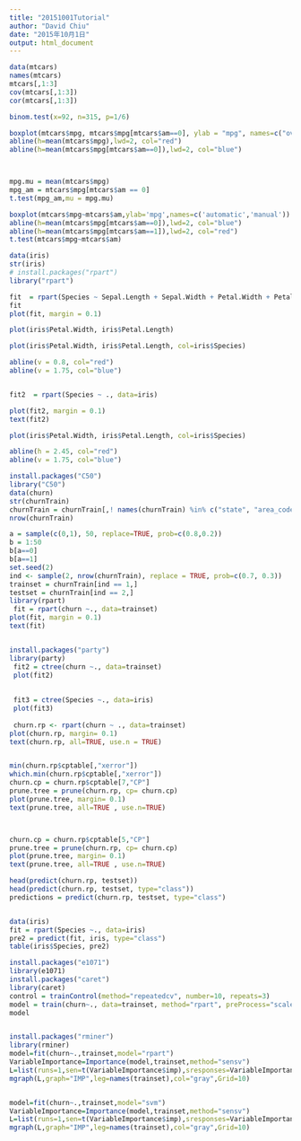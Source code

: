 ```yaml
---
title: "20151001Tutorial"
author: "David Chiu"
date: "2015年10月1日"
output: html_document
---
```


```r
data(mtcars)
names(mtcars)
mtcars[,1:3]
cov(mtcars[,1:3])
cor(mtcars[,1:3])

```
```r
binom.test(x=92, n=315, p=1/6)

boxplot(mtcars$mpg, mtcars$mpg[mtcars$am==0], ylab = "mpg", names=c("overall","automobile"))
abline(h=mean(mtcars$mpg),lwd=2, col="red")
abline(h=mean(mtcars$mpg[mtcars$am==0]),lwd=2, col="blue")



mpg.mu = mean(mtcars$mpg)
mpg_am = mtcars$mpg[mtcars$am == 0]
t.test(mpg_am,mu = mpg.mu)

boxplot(mtcars$mpg~mtcars$am,ylab='mpg',names=c('automatic','manual'))
abline(h=mean(mtcars$mpg[mtcars$am==0]),lwd=2, col="blue")
abline(h=mean(mtcars$mpg[mtcars$am==1]),lwd=2, col="red")
t.test(mtcars$mpg~mtcars$am)

```

```r
data(iris)
str(iris)
# install.packages("rpart")
library("rpart")

fit  = rpart(Species ~ Sepal.Length + Sepal.Width + Petal.Width + Petal.Length, data=iris)
fit
plot(fit, margin = 0.1)

plot(iris$Petal.Width, iris$Petal.Length)

plot(iris$Petal.Width, iris$Petal.Length, col=iris$Species)

abline(v = 0.8, col="red")
abline(v = 1.75, col="blue")


fit2  = rpart(Species ~ ., data=iris)

plot(fit2, margin = 0.1)
text(fit2)

plot(iris$Petal.Width, iris$Petal.Length, col=iris$Species)

abline(h = 2.45, col="red")
abline(v = 1.75, col="blue")

```


```r

install.packages("C50")
library("C50")
data(churn)
str(churnTrain)
churnTrain = churnTrain[,! names(churnTrain) %in% c("state", "area_code", "account_length") ]
nrow(churnTrain)

a = sample(c(0,1), 50, replace=TRUE, prob=c(0.8,0.2))
b = 1:50
b[a==0]
b[a==1]
set.seed(2)
ind <- sample(2, nrow(churnTrain), replace = TRUE, prob=c(0.7, 0.3))
trainset = churnTrain[ind == 1,]
testset = churnTrain[ind == 2,]
library(rpart)
 fit = rpart(churn ~., data=trainset)
plot(fit, margin = 0.1)
text(fit)


install.packages("party")
library(party)
 fit2 = ctree(churn ~., data=trainset)
 plot(fit2)
 
 
 fit3 = ctree(Species ~., data=iris)
 plot(fit3)
 
 churn.rp <- rpart(churn ~ ., data=trainset)
plot(churn.rp, margin= 0.1)
text(churn.rp, all=TRUE, use.n = TRUE)


min(churn.rp$cptable[,"xerror"])
which.min(churn.rp$cptable[,"xerror"])
churn.cp = churn.rp$cptable[7,"CP"]
prune.tree = prune(churn.rp, cp= churn.cp)
plot(prune.tree, margin= 0.1)
text(prune.tree, all=TRUE , use.n=TRUE)



churn.cp = churn.rp$cptable[5,"CP"]
prune.tree = prune(churn.rp, cp= churn.cp)
plot(prune.tree, margin= 0.1)
text(prune.tree, all=TRUE , use.n=TRUE)

head(predict(churn.rp, testset))
head(predict(churn.rp, testset, type="class"))
predictions = predict(churn.rp, testset, type="class")


data(iris)
fit = rpart(Species ~., data=iris)
pre2 = predict(fit, iris, type="class")
table(iris$Species, pre2)

install.packages("e1071")
library(e1071)
install.packages("caret")
library(caret)
control = trainControl(method="repeatedcv", number=10, repeats=3)
model = train(churn~., data=trainset, method="rpart", preProcess="scale", trControl=control)
model


install.packages("rminer")
library(rminer)
model=fit(churn~.,trainset,model="rpart")
VariableImportance=Importance(model,trainset,method="sensv")
L=list(runs=1,sen=t(VariableImportance$imp),sresponses=VariableImportance$sresponses)
mgraph(L,graph="IMP",leg=names(trainset),col="gray",Grid=10)


model=fit(churn~.,trainset,model="svm")
VariableImportance=Importance(model,trainset,method="sensv")
L=list(runs=1,sen=t(VariableImportance$imp),sresponses=VariableImportance$sresponses)
mgraph(L,graph="IMP",leg=names(trainset),col="gray",Grid=10)

```
